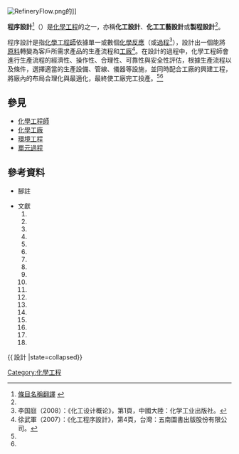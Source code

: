 [[File:RefineryFlow.png|thumb]]的{{link-en|程序流程圖|Process flow diagram}}]]

'''程序設計'''<ref name=First>[http://terms.naer.edu.tw/detail/193280/ 條目名稱翻譯] {{webarchive|url=https://web.archive.org/web/20140714111104/http://terms.naer.edu.tw/detail/193280/ |date=2014-07-14 }}</ref>（{{lang-en|'''Process design'''、'''Chemical process design'''<ref name= Forth>呂維明（2011）：《化工程序概論》，第2頁，台灣：高立圖書有限公司。</ref>}}）是[[化學工程|化學工程]]的{{link-en|化學工程學科|Outline of chemical engineering#General chemical engineering concepts|學科}}之一，亦稱'''化工設計'''、'''化工工藝設計'''或'''製程設計'''<ref name= First/>。

程序設計是指[[化學工程師|化學工程師]]依據單一或數個[[化學反應|化學反應]]（或[[化學程序|過程]]<ref name= Third>李国庭（2008）：《化工设计概论》，第1頁，中國大陸：化学工业出版社。</ref>），設計出一個能將[[原料|原料]]轉變為客戶所需求產品的生產流程和[[化學工廠|工廠]]<ref name= Second>徐武軍（2007）：《化工程序設計》，第4頁，台灣：五南圖書出版股份有限公司。</ref>。在設計的過程中，化學工程師會進行生產流程的經濟性、操作性、合理性、可靠性與安全性評估，根據生產流程以及條件，選擇適當的生產設備、管線、儀器等設施，並同時配合工廠的興建工程，將廠內的布局合理化與最適化，最終使工廠完工投產。<ref name= Forth/><ref name= Third/>

== 參見 ==
*[[化學工程師|化學工程師]]
*[[化學工廠|化學工廠]]
*[[環境工程|環境工程]]
*[[單元過程|單元過程]]

== 參考資料 ==
*腳註
<div class="references-small">
{{reflist|2}}
</div>

*文獻
*#{{cite book |last = |first = |author = 徐武軍、張有義 |coauthors = |editor = |others = |title =《化工程序設計》 |origdate = |origyear = |origmonth = |url = |format = |accessdate = |edition = |series = |date = 2007年8月1日 |year = |month = |publisher = 五南圖書出版股份有限公司 |location = 台灣 |language = zh-tw |isbn = 978-957-11-4807-6 |unified = |oclc = |doi = |id = |pages = |chapter = |chapterurl = |quote = }}
*#{{cite book |last = |first = |author = 呂維明、余政靖 |coauthors = |editor = |others = |title =《化工程序概論》 |origdate = |origyear = |origmonth = |url = |format = |accessdate = |edition = |series = |date = 2011年2月 |year = |month = |publisher = 高立圖書有限公司 |location = 台灣 |language = zh-tw |isbn = 978-986-412-789-4 |unified = |oclc = |doi = |id = |pages = |chapter = |chapterurl = |quote = }}
*#{{cite book |last = |first = |author = 丁浩 |coauthors = |editor = |others = |title =《化工工艺设计》 |origdate = |origyear = |origmonth = |url = |format = |accessdate = |edition =  |series = |date = 1964年  |year = |month = |publisher = 上海科学技术出版社  |location = 中國大陸 |language = zh-cn |isbn =  |unified = |oclc = |doi = |id = |pages = |chapter = |chapterurl = |quote = }}
*#{{cite book |last = |first = |author = 王红林、陈砺 |coauthors = |editor = |others = |title =《化工设计》 |origdate = |origyear = |origmonth = |url = |format = |accessdate = |edition = |series = |date = 2001年9月 |year = |month = |publisher = 華南理工大學出版社 |location = 中國大陸 |language = zh-cn |isbn = 7-5623-1722-4 |unified = |oclc = |doi = |id = |pages = |chapter = |chapterurl = |quote = }}
*#{{cite book |last = |first = |author = 黄英 |coauthors = |editor = |others = |title =《化工过程设计》 |origdate = |origyear = |origmonth = |url = |format = |accessdate = |edition = |series = |date = 2005年4月1日  |year = |month = |publisher =西北工业大学出版社  |location = 中國大陸 |language = zh-cn |isbn = 7-5612-1832-X |unified = |oclc = |doi = |id = |pages = |chapter = |chapterurl = |quote = }} 
*#{{cite book |last = |first = |author = 侯文顺 |coauthors = |editor = |others = |title =《化工設計概論》 |origdate = |origyear = |origmonth = |url = |format = |accessdate = |edition = 第二版 |series = |date = 2005年5月1日  |year = |month = |publisher =化学工业出版社  |location = 中國大陸 |language = zh-cn |isbn = 9787502564537 |unified = |oclc = |doi = |id = |pages = |chapter = |chapterurl = |quote = }}
*#{{cite book |last = |first = |author = 李国庭 |coauthors = |editor = |others = |title =《化工设计概论》 |origdate = |origyear = |origmonth = |url = |format = |accessdate = |edition = |series = |date = 2008年9月1日  |year = |month = |publisher =化学工业出版社  |location = 中國大陸 |language = zh-cn |isbn = 9787122034434 |unified = |oclc = |doi = |id = |pages = |chapter = |chapterurl = |quote = }} 
*#{{cite book|author=Kister, Henry Z.|title={{link-en|蒸餾製程設計|Distillation Design|Distillation Design}}|edition=1st Edition |publisher=McGraw-Hill|year=1992|isbn=0-07-034909-6 |language = en}}
*#{{cite book|author=Perry, Robert H. and Green, Don W.|title=[[化學工程師手冊|Perry's Chemical Engineers' Handbook]]|edition=6th Edition| publisher=McGraw-Hill|year=1984|isbn=0-07-049479-7 |language = en }}
*#{{cite book|author=[[羅伯特·拜倫·博德|Bird, R.B.]], Stewart, W.E. and [[艾德溫·N·萊特富特|Lightfoot, E.N.]]|title=[[輸送現象_(書籍)|Transport Phenomena]]|edition=Second Edition|publisher=John Wiley & Sons|date=August 2001|isbn=0-471-41077-2 |language = en }}
*#{{cite book| author=McCabe, W., Smith, J. and Harriott, P.|edition=7th Edition|title= [[單元操作_(書籍)|Unit Operations of Chemical Engineering]]|publisher=McGraw Hill|location=|year=2004|isbn=0-07-284823-5 |language = en }}
*#{{cite book|author= Seader, J. D., and Henley, Ernest J.|title=Separation Process Principles|url= https://archive.org/details/separationproces0000sead|publisher=Wiley| location=New York|year=1998|isbn=0-471-58626-9 |language = en }}
*# {{cite book|author=Chopey, Nicholas P.|title=Handbook of Chemical Engineering Calculations|edition=3rdEdition|publisher=McGraw-Hill|year=2004|isbn=0-07-136262-2 |language = en }}
*#{{cite book|author=Himmelbau, David M.|title=Basic Principles and Calculations in Chemical Engineering|edition=6th Edition|publisher=Prentice-Hall|year=1996|isbn=0-13-305798-4 |language = en }}
*#{{cite book| author=Editors: Jacqueline I. Kroschwitz and Arza Seidel|edition=5th Edition|title=Kirk-Othmer Encyclopedia of Chemical Technology|publisher=Wiley-Interscience|location=Hoboken, NJ|year=2004|isbn=0-471-48810-0 |language = en }}
*#{{cite book|author=King, C.J.|title=Separation Processes|publisher=McGraw Hill|year=1980|isbn=0-07-034612-7 |edition=2nd |language = en }}
*#{{cite book|author=Peters, M. S., and Timmerhaus K. D.|year=1991|title=Plant Design and Economics for Chemical Engineers|publisher=McGraw Hill|edition=4th edition|isbn=0-07-100871-3 |language = en }}
*#{{cite book|author=J. M. Smith, H. C. Van Ness and M. M. Abott|year=2001|title=Introduction to Chemical Engineering Thermodynamics|publisher=McGraw Hill|edition=6th edition|isbn=0-07-240296-2 |language = en }}

{{化學工程 |state=collapsed}}
{{ 設計 |state=collapsed}}

[[Category:化學工程|Category:化學工程]]